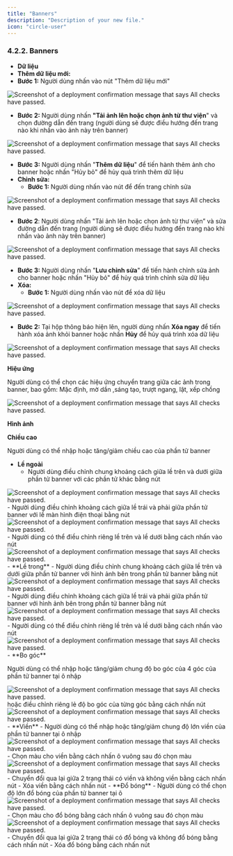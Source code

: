 ```yaml
---
title: "Banners"
description: "Description of your new file."
icon: "circle-user"
---
```


### **4.2.2. Banners**

- **Dữ liệu**
- **Thêm dữ liệu mới:**
- **Bước 1:** Người dùng nhấn vào nút "Thêm dữ liệu mới"

<Frame caption="Nút thêm dữ liệu mới ">
  <img
    src="https://aimini-upload.sgp1.digitaloceanspaces.com/image68_f67e66b3db.png"
    alt="Screenshot of a deployment confirmation message that says All checks have passed."
    style={{ borderRadius:"0.5rem" }}
    title=""
  />
</Frame>

- **Bước 2:** Người dùng nhấn **"Tải ảnh lên hoặc chọn ảnh từ thư viện**" và chọn đường dẫn đến trang (người dùng sẽ được điều hướng đến trang nào khi nhấn vào ảnh này trên banner)

<Frame caption="Thêm dữ liệu  ">
  <img
    src="https://aimini-upload.sgp1.digitaloceanspaces.com/image131_f9f8ae76c1.png"
    alt="Screenshot of a deployment confirmation message that says All checks have passed."
    style={{ borderRadius:"0.5rem" }}
    title=""
  />
</Frame>

- **Bước 3:** Người dùng nhấn "**Thêm dữ liệu**" để tiến hành thêm ảnh cho banner hoặc nhấn "Hủy bỏ" để hủy quá trình thêm dữ liệu
- **Chỉnh sửa:**
  - **Bước 1:** Người dùng nhấn vào nút <Icon icon="pencil" color="#cfcfcf" size={15} /> để đến trang chỉnh sửa

<Frame caption="Nút chỉnh sửa  ">
  <img
    src="https://aimini-upload.sgp1.digitaloceanspaces.com/image60_a8f6c92125.png"
    alt="Screenshot of a deployment confirmation message that says All checks have passed."
    style={{ borderRadius:"0.5rem" }}
    title=""
  />
</Frame>

- **Bước 2**: Người dùng nhấn "Tải ảnh lên hoặc chọn ảnh từ thư viện” và sửa đường dẫn đến trang (người dùng sẽ được điều hướng đến trang nào khi nhấn vào ảnh này trên banner)

<Frame caption="Chỉnh sửa dữ liệu   ">
  <img
    src="https://aimini-upload.sgp1.digitaloceanspaces.com/image152_b4f8ea66de.png"
    alt="Screenshot of a deployment confirmation message that says All checks have passed."
    style={{ borderRadius:"0.5rem" }}
    title=""
  />
</Frame>

- **Bước 3:** Người dùng nhấn "**Lưu chỉnh sửa**" để tiến hành chỉnh sửa ảnh cho banner hoặc nhấn "Hủy bỏ" để hủy quá trình chỉnh sửa dữ liệu
- **Xóa:**
  - **Bước 1:** Người dùng nhấn vào nút <Icon icon="minus" color="#cfcfcf" size={15} /> để xóa dữ liệu

<Frame caption="Nút xóa dữ liệu ">
  <img
    src="https://aimini-upload.sgp1.digitaloceanspaces.com/image177_4594d1306d.png"
    alt="Screenshot of a deployment confirmation message that says All checks have passed."
    style={{ borderRadius:"0.5rem" }}
    title=""
  />
</Frame>

- **Bước 2:** Tại hộp thông báo hiện lên, người dùng nhấn **Xóa ngay** để tiến hành xóa ảnh khỏi banner hoặc nhấn **Hủy** để hủy quá trình xóa dữ liệu

<Frame caption=" ">
  <img
    src="https://aimini-upload.sgp1.digitaloceanspaces.com/image228_c7e3b90a62.png"
    alt="Screenshot of a deployment confirmation message that says All checks have passed."
    style={{ borderRadius:"0.5rem" }}
    title=""
  />
</Frame>

**Hiệu ứng**

Người dùng có thể chọn các hiệu ứng chuyển trang giữa các ảnh trong banner, bao gồm: Mặc định, mờ dần ,sáng tạo, trượt ngang, lật, xếp chồng

<Frame caption="Hiệu ứng chuyển trang ">
  <img
    src="https://aimini-upload.sgp1.digitaloceanspaces.com/image229_282233b2c8.png"
    alt="Screenshot of a deployment confirmation message that says All checks have passed."
    style={{ borderRadius:"0.5rem" }}
    title=""
  />
</Frame>

**Hình ảnh**

**Chiều cao**

Người dùng có thể nhập hoặc tăng/giảm chiều cao của phần tử banner

- **Lề ngoài**
  - Người dùng điều chỉnh chung khoảng cách giữa lề trên và dưới giữa phần tử banner với các phần tử khác bằng nút 
<Frame caption="">
  <img
    src="https://aimini-upload.sgp1.digitaloceanspaces.com/image366_35b7222b1f.png"
    alt="Screenshot of a deployment confirmation message that says All checks have passed."
    style={{ borderRadius:"0.5rem" }}
    title=""
  />
</Frame>  
  - Người dùng điều chỉnh khoảng cách giữa lề trái và phải giữa phần tử banner với lề màn hình điện thoại bằng nút 
<Frame caption="">
  <img
    src="https://aimini-upload.sgp1.digitaloceanspaces.com/image367_73cc2d0d2f.png"
    alt="Screenshot of a deployment confirmation message that says All checks have passed."
    style={{ borderRadius:"0.5rem" }}
    title=""
  />
</Frame>   
  - Người dùng có thể điều chỉnh riêng lề trên và lề dưới bằng cách nhấn vào nút 
<Frame caption="">
  <img
    src="https://aimini-upload.sgp1.digitaloceanspaces.com/image368_d42d4c4e72.png"
    alt="Screenshot of a deployment confirmation message that says All checks have passed."
    style={{ borderRadius:"0.5rem" }}
    title=""
  />
</Frame> 
- **Lề trong**
  - Người dùng điều chỉnh chung khoảng cách giữa lề trên và dưới giữa phần tử banner với hình ảnh bên trong phần tử banner bằng nút 
<Frame caption="">
  <img
    src="https://aimini-upload.sgp1.digitaloceanspaces.com/image369_df8f97f46e.png"
    alt="Screenshot of a deployment confirmation message that says All checks have passed."
    style={{ borderRadius:"0.5rem" }}
    title=""
  />
</Frame> 
  - Người dùng điều chỉnh khoảng cách giữa lề trái và phải giữa phần tử banner với hình ảnh bên trong phần tử banner bằng nút 
 <Frame caption="">
  <img
    src="https://aimini-upload.sgp1.digitaloceanspaces.com/image370_154b84e170.png"
    alt="Screenshot of a deployment confirmation message that says All checks have passed."
    style={{ borderRadius:"0.5rem" }}
    title=""
  />
</Frame>  
  - Người dùng có thể điều chỉnh riêng lề trên và lề dưới bằng cách nhấn vào nút 
<Frame caption="">
  <img
    src="https://aimini-upload.sgp1.digitaloceanspaces.com/image371_513dd9d3ab.png"
    alt="Screenshot of a deployment confirmation message that says All checks have passed."
    style={{ borderRadius:"0.5rem" }}
    title=""
  />
</Frame> 
- **Bo góc**

  Người dùng có thể nhập hoặc tăng/giảm chung độ bo góc của 4 góc của phần tử banner tại ô nhập 
 <Frame caption="">
  <img
    src="https://aimini-upload.sgp1.digitaloceanspaces.com/image372_1e4fa1ff81.png"
    alt="Screenshot of a deployment confirmation message that says All checks have passed."
    style={{ borderRadius:"0.5rem" }}
    title=""
  />
</Frame>  
  hoặc điều chỉnh riêng lẻ độ bo góc của từng góc bằng cách nhấn nút 
<Frame caption="">
  <img
    src="https://aimini-upload.sgp1.digitaloceanspaces.com/image373_bc3d7d2896.png"
    alt="Screenshot of a deployment confirmation message that says All checks have passed."
    style={{ borderRadius:"0.5rem" }}
    title=""
  />
</Frame> 
- **Viền**
  - Người dùng có thể nhập hoặc tăng/giảm chung độ lớn viền của phần tử banner tại ô nhập 
<Frame caption="">
  <img
    src="https://aimini-upload.sgp1.digitaloceanspaces.com/image374_7f430606a9.png"
    alt="Screenshot of a deployment confirmation message that says All checks have passed."
    style={{ borderRadius:"0.5rem" }}
    title=""
  />
</Frame> 
  - Chọn màu cho viền bằng cách nhấn ô vuông sau đó chọn màu
<Frame caption="">
  <img
    src="https://aimini-upload.sgp1.digitaloceanspaces.com/image375_14baf42af4.png"
    alt="Screenshot of a deployment confirmation message that says All checks have passed."
    style={{ borderRadius:"0.5rem" }}
    title=""
  />
</Frame> 
  - Chuyển đổi qua lại giữa 2 trạng thái có viền và không viền bằng cách nhấn nút <Icon icon="eye" color="#cfcfcf" size={15} />
  - Xóa viền bằng cách nhấn nút <Icon icon="minus" color="#cfcfcf" size={15} />
- **Đổ bóng**
  - Người dùng có thể chọn độ lớn đổ bóng của phần tử banner tại ô 
<Frame caption="">
  <img
    src="https://aimini-upload.sgp1.digitaloceanspaces.com/image376_94ec759be1.png"
    alt="Screenshot of a deployment confirmation message that says All checks have passed."
    style={{ borderRadius:"0.5rem" }}
    title=""
  />
</Frame> 
  - Chọn màu cho đổ bóng bằng cách nhấn ô vuông sau đó chọn màu
<Frame caption="">
  <img
    src="https://aimini-upload.sgp1.digitaloceanspaces.com/image377_93f1313f98.png"
    alt="Screenshot of a deployment confirmation message that says All checks have passed."
    style={{ borderRadius:"0.5rem" }}
    title=""
  />
</Frame> 
  - Chuyển đổi qua lại giữa 2 trạng thái có đổ bóng và không đổ bóng bằng cách nhấn nút <Icon icon="eye" color="#cfcfcf" size={15} />
  - Xóa đổ bóng bằng cách nhấn nút <Icon icon="minus" color="#cfcfcf" size={15} />